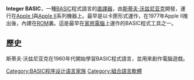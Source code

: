 '''Integer BASIC'''，一種[[BASIC|BASIC]]程式語言的[[直譯器|直譯器]]，由[[斯蒂夫·沃兹尼亚克|斯蒂夫·沃兹尼亚克]]開發，運行在[[Apple_I|Apple I]]與[[Apple_II|Apple II]]系列機器上。最早是以卡匣形式運作，在1977年Apple II推出後，內建在[[ROM|ROM]]裏。這是最早在[[家用電腦|家用電腦]]上運作的BASIC程式工具之一。
==歷史==
斯蒂夫·沃兹尼亚克在1960年代開始學習BASIC程式語言，並用來創作電腦遊戲。
{{程式語言小作品}}
[[Category:BASIC程序设计语言家族|Category:BASIC程序设计语言家族]]
[[Category:組合語言軟體|Category:組合語言軟體]]